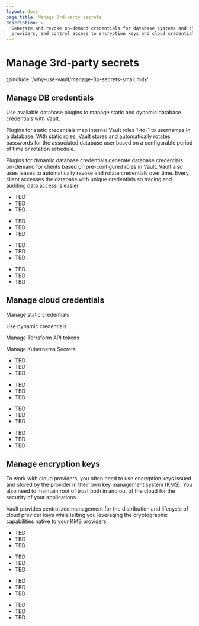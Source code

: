```yaml
---
layout: docs
page_title: Manage 3rd-party secrets
description: >-
  Generate and revoke on-demand credentials for database systems and cloud
  providers, and control access to encryption keys and cloud credentials.
---
```


# Manage 3rd-party secrets

@include '/why-use-vault/manage-3p-secrets-small.mdx'


## Manage DB credentials

Use available database plugins to manage static and dynamic database credentials
with Vault.

Plugins for static credentials map internal Vault roles 1-to-1 to usernames in a
database. With static roles, Vault stores and automatically rotates passwords
for the associated database user based on a configurable period of time or
rotation schedule.

Plugins for dynamic database credentials generate database credentials on-demand
for clients based on pre-configured roles in Vault. Vault also uses leases to
automatically revoke and rotate credentials over time. Every client accesses the
database with unique credentials so tracing and auditing data access is easier.


<Tabs>
<Tab heading="Key concepts" group="concept">

- TBD
- TBD
- TBD

</Tab>
<Tab heading="Guides" group="guides">

- TBD
- TBD
- TBD

</Tab>
<Tab heading="Tutorials" group="tutorials">

- TBD
- TBD
- TBD

</Tab>
<Tab heading="References" group="reference">

- TBD
- TBD
- TBD

</Tab>
</Tabs>


## Manage cloud credentials

Manage static credentials

Use dynamic credentials

Manage Terraform API tokens

Manage Kubernetes Secrets

<Tabs>
<Tab heading="Key concepts" group="concept">

- TBD
- TBD
- TBD

</Tab>
<Tab heading="Guides" group="guides">

- TBD
- TBD
- TBD

</Tab>
<Tab heading="Tutorials" group="tutorials">

- TBD
- TBD
- TBD

</Tab>
<Tab heading="References" group="reference">

- TBD
- TBD
- TBD

</Tab>
</Tabs>


## Manage encryption keys

To work with cloud providers, you often need to use encryption keys issued and
stored by the provider in their own key management system (KMS). You also need
to maintain root of trust both in and out of the cloud for the security
of your applications.

Vault provides centralized management for the distribution and lifecycle of
cloud provider keys while letting you leveraging the cryptographic capabilities
native to your KMS providers.

<Tabs>
<Tab heading="Key concepts" group="concept">

- TBD
- TBD
- TBD

</Tab>
<Tab heading="Guides" group="guides">

- TBD
- TBD
- TBD

</Tab>
<Tab heading="Tutorials" group="tutorials">

- TBD
- TBD
- TBD

</Tab>
<Tab heading="References" group="reference">

- TBD
- TBD
- TBD

</Tab>
</Tabs>

